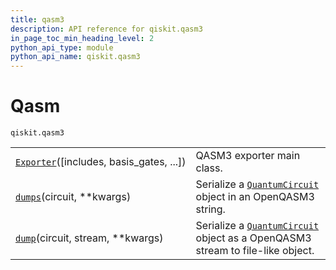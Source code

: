 ```yaml
---
title: qasm3
description: API reference for qiskit.qasm3
in_page_toc_min_heading_level: 2
python_api_type: module
python_api_name: qiskit.qasm3
---
```


<span id="module-qiskit.qasm3" />

<span id="qiskit-qasm3" />

# Qasm

`qiskit.qasm3`

|                                                                                             |                                                                                                                                                 |
| ------------------------------------------------------------------------------------------- | ----------------------------------------------------------------------------------------------------------------------------------------------- |
| [`Exporter`](qiskit.qasm3.Exporter "qiskit.qasm3.Exporter")(\[includes, basis\_gates, ...]) | QASM3 exporter main class.                                                                                                                      |
| [`dumps`](qiskit.qasm3.dumps "qiskit.qasm3.dumps")(circuit, \*\*kwargs)                     | Serialize a [`QuantumCircuit`](qiskit.circuit.QuantumCircuit "qiskit.circuit.QuantumCircuit") object in an OpenQASM3 string.                    |
| [`dump`](qiskit.qasm3.dump "qiskit.qasm3.dump")(circuit, stream, \*\*kwargs)                | Serialize a [`QuantumCircuit`](qiskit.circuit.QuantumCircuit "qiskit.circuit.QuantumCircuit") object as a OpenQASM3 stream to file-like object. |

